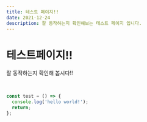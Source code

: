 ```yaml
---
title: 테스트 페이지!!
date: 2021-12-24
description: 잘 동작하는지 확인해보는 테스트 페이지 입니다.
---
```


# 테스트페이지!!

잘 동작하는지 확인해 봅시다!!

<br />

```typescript
const test = () => {
  console.log('hello world!');
  return;
};
```

<br />
